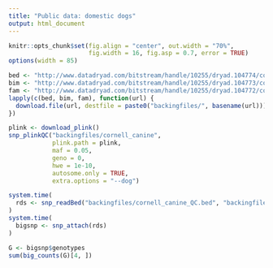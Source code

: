```yaml
---
title: "Public data: domestic dogs"
output: html_document
---
```


```r
knitr::opts_chunk$set(fig.align = "center", out.width = "70%", 
                      fig.width = 16, fig.asp = 0.7, error = TRUE)
options(width = 85)
```

```r
bed <- "http://www.datadryad.com/bitstream/handle/10255/dryad.104774/cornell_canine.bed"
bim <- "http://www.datadryad.com/bitstream/handle/10255/dryad.104773/cornell_canine.bim"
fam <- "http://www.datadryad.com/bitstream/handle/10255/dryad.104772/cornell_canine.fam"
lapply(c(bed, bim, fam), function(url) {
  download.file(url, destfile = paste0("backingfiles/", basename(url)))
})
```

```r
plink <- download_plink()
snp_plinkQC("backingfiles/cornell_canine", 
            plink.path = plink,
            maf = 0.05,
            geno = 0,
            hwe = 1e-10,
            autosome.only = TRUE,
            extra.options = "--dog")
```


```r
system.time(
  rds <- snp_readBed("backingfiles/cornell_canine_QC.bed", "backingfiles/dogs")
)
system.time(
  bigsnp <- snp_attach(rds)
)
```

```r
G <- bigsnp$genotypes
sum(big_counts(G)[4, ])
```

```r

```

